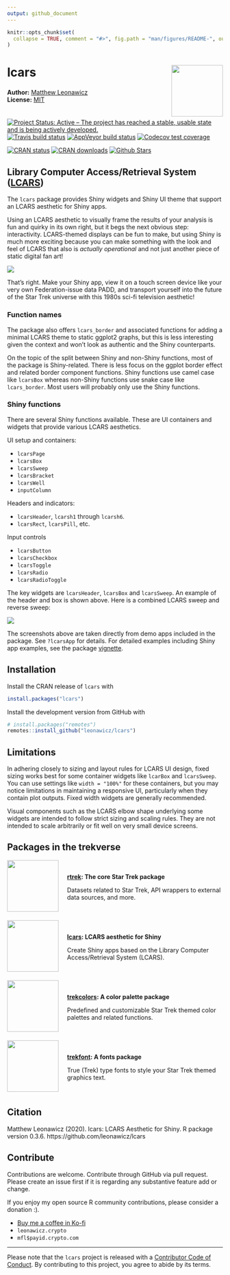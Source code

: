 ```yaml
---
output: github_document
---
```


<!-- README.md is generated from README.Rmd. Please edit that file -->

```r
knitr::opts_chunk$set(
  collapse = TRUE, comment = "#>", fig.path = "man/figures/README-", out.width = "100%", message = FALSE, warning = FALSE, error = FALSE
)
```

# lcars <img src="man/figures/logo.png" style="margin-left:10px;margin-bottom:5px;" width="120" align="right">
**Author:** [Matthew Leonawicz](https://github.com/leonawicz) <a href="https://orcid.org/0000-0001-9452-2771" target="orcid.widget">
<image class="orcid" src="https://members.orcid.org/sites/default/files/vector_iD_icon.svg" height="16"></a>
<br/>
**License:** [MIT](https://opensource.org/licenses/MIT)<br/>

[![Project Status: Active – The project has reached a stable, usable state and is being actively developed.](http://www.repostatus.org/badges/latest/active.svg)](http://www.repostatus.org/#active)
[![Travis build status](https://travis-ci.org/leonawicz/lcars.svg?branch=master)](https://travis-ci.org/leonawicz/lcars)
[![AppVeyor build status](https://ci.appveyor.com/api/projects/status/github/leonawicz/lcars?branch=master&svg=true)](https://ci.appveyor.com/project/leonawicz/lcars)
[![Codecov test coverage](https://codecov.io/gh/leonawicz/lcars/branch/master/graph/badge.svg)](https://codecov.io/gh/leonawicz/lcars?branch=master)

[![CRAN status](http://www.r-pkg.org/badges/version/lcars)](https://cran.r-project.org/package=lcars)
[![CRAN downloads](http://cranlogs.r-pkg.org/badges/grand-total/lcars)](https://cran.r-project.org/package=lcars) 
[![Github Stars](https://img.shields.io/github/stars/leonawicz/lcars.svg?style=social&label=Github)](https://github.com/leonawicz/lcars)

## Library Computer Access/Retrieval System ([LCARS](https://en.wikipedia.org/wiki/LCARS))

The `lcars` package provides Shiny widgets and Shiny UI theme that support an LCARS aesthetic for Shiny apps.

Using an LCARS aesthetic to visually frame the results of your analysis is fun and quirky in its own right, but it begs the next obvious step: interactivity. LCARS-themed displays can be fun to make, but using Shiny is much more exciting because you can make something with the look and feel of LCARS that also is *actually operational* and not just another piece of static digital fan art!

![](man/figures/README-banner.png)

That's right. Make your Shiny app, view it on a touch screen device like your very own Federation-issue data PADD, and transport yourself into the future of the Star Trek universe with this 1980s sci-fi television aesthetic!

### Function names

The package also offers `lcars_border` and associated functions for adding a minimal LCARS theme to static ggplot2 graphs, but this is less interesting given the context and won't look as authentic and the Shiny counterparts.

On the topic of the split between Shiny and non-Shiny functions, most of the package is Shiny-related. There is less focus on the ggplot border effect and related border component functions. Shiny functions use camel case like `lcarsBox` whereas non-Shiny functions use snake case like `lcars_border`. Most users will probably only use the Shiny functions.

### Shiny functions

There are several Shiny functions available. These are UI containers and widgets that provide various LCARS aesthetics.

UI setup and containers:

* `lcarsPage`
* `lcarsBox`
* `lcarsSweep`
* `lcarsBracket`
* `lcarsWell`
* `inputColumn`

Headers and indicators:

* `lcarsHeader`, `lcarsh1` through `lcarsh6`.
* `lcarsRect`, `lcarsPill`, etc.

Input controls

* `lcarsButton`
* `lcarsCheckbox`
* `lcarsToggle`
* `lcarsRadio`
* `lcarsRadioToggle`


The key widgets are `lcarsHeader`, `lcarsBox` and `lcarsSweep`. An example of the header and box is shown above. Here is a combined LCARS sweep and reverse sweep:

![](man/figures/README-sweep.png)

The screenshots above are taken directly from demo apps included in the package. See `?lcarsApp` for details. For detailed examples including Shiny app examples, see the package [vignette](https://leonawicz.github.io/lcars/articles/lcars.html).

## Installation

Install the CRAN release of `lcars` with

```r
install.packages("lcars")
```

Install the development version from GitHub with

```r
# install.packages("remotes")
remotes::install_github("leonawicz/lcars")
```

## Limitations

In adhering closely to sizing and layout rules for LCARS UI design, fixed sizing works best for some container widgets like `lcarBox` and `lcarsSweep`. You can use settings like `width = "100%"` for these containers, but you may notice limitations in maintaining a responsive UI, particularly when they contain plot outputs. Fixed width widgets are generally recommended.

Visual components such as the LCARS elbow shape underlying some widgets are intended to follow strict sizing and scaling rules. They are not intended to scale arbitrarily or fit well on very small device screens. 

## Packages in the trekverse

<div class="row">
<div class="col-sm-2">
<a href="https://github.com/leonawicz/rtrek"><img src="https://raw.githubusercontent.com/leonawicz/rtrek/master/man/figures/logo.png" style="margin-right:20px;margin-bottom:0;" width="120" align="left"></a>
</div>
<div class="col-sm-10">
<h4 style="padding:30px 0 0 0;margin-top:5px;margin-bottom:5px;"><a href="https://github.com/leonawicz/rtrek">rtrek</a>: The core Star Trek package</h4>
Datasets related to Star Trek, API wrappers to external data sources, and more.
</div></div>
<br/>
<div class="row">
<div class="col-sm-2">
<a href="https://github.com/leonawicz/lcars"><img src="https://raw.githubusercontent.com/leonawicz/lcars/master/man/figures/logo.png" style="margin-right:20px;margin-bottom:0;" width="120" align="left"></a>
</div>
<div class="col-sm-10">
<h4 style="padding:30px 0 0 0;margin-top:5px;margin-bottom:5px;"><a href="https://github.com/leonawicz/lcars">lcars</a>: LCARS aesthetic for Shiny</h4>
Create Shiny apps based on the Library Computer Access/Retrieval System (LCARS).
</div></div>
<br/>
<div class="row">
<div class="col-sm-2">
<a href="https://github.com/leonawicz/trekcolors"><img src="https://raw.githubusercontent.com/leonawicz/trekcolors/master/man/figures/logo.png" style="margin-right:20px;margin-bottom:0;" width="120" align="left"></a>
</div>
<div class="col-sm-10">
<h4 style="padding:30px 0 0 0;margin-top:5px;margin-bottom:5px;"><a href="https://github.com/leonawicz/trekcolors">trekcolors</a>: A color palette package</h4>
Predefined and customizable Star Trek themed color palettes and related functions.
</div></div>
<br/>
<div class="row">
<div class="col-sm-2">
<a href="https://github.com/leonawicz/trekfont"><img src="https://raw.githubusercontent.com/leonawicz/trekfont/master/man/figures/logo.png" style="margin-right:20px;margin-bottom:0;" width="120" align="left"></a>
</div>
<div class="col-sm-10">
<h4 style="padding:30px 0 0 0;margin-top:5px;margin-bottom:5px;"><a href="https://github.com/leonawicz/trekfont">trekfont</a>: A fonts package</h4>
True (Trek) type fonts to style your Star Trek themed graphics text.
</div></div>

<br>

## Citation

Matthew Leonawicz (2020). lcars: LCARS Aesthetic for Shiny. R package version 0.3.6. https://github.com/leonawicz/lcars

## Contribute

Contributions are welcome. Contribute through GitHub via pull request. Please create an issue first if it is regarding any substantive feature add or change.

If you enjoy my open source R community contributions, please consider a donation :).

* [Buy me a coffee in Ko-fi](https://ko-fi.com/leonawicz)
* `leonawicz.crypto`
* `mfl$payid.crypto.com`

---

Please note that the `lcars` project is released with a [Contributor Code of Conduct](https://github.com/leonawicz/lcars/blob/master/CODE_OF_CONDUCT.md). By contributing to this project, you agree to abide by its terms.
